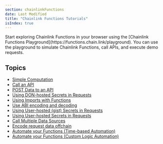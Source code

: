 ```yaml
---
section: chainlinkFunctions
date: Last Modified
title: "Chainlink Functions Tutorials"
isIndex: true
---
```



<Aside type="note" title="Explore Chainlink Functions Playground">
  Start exploring Chainlink Functions in your browser using the [Chainlink Functions
  Playground](https://functions.chain.link/playground). You can use the playground to simulate Chainlink Functions, call
  APIs, and execute demo requests.
</Aside>

## Topics

- [Simple Computation](/chainlink-functions/tutorials/simple-computation)
- [Call an API](/chainlink-functions/tutorials/api-query-parameters)
- [POST Data to an API](/chainlink-functions/tutorials/api-post-data)
- [Using DON-hosted Secrets in Requests](/chainlink-functions/tutorials/api-use-secrets)
- [Using Imports with Functions](/chainlink-functions/tutorials/importing-packages)
- [Use ABI encoding and decoding](/chainlink-functions/tutorials/abi-decoding)
- [Using User-hosted (gist) Secrets in Requests](/chainlink-functions/tutorials/api-use-secrets-gist)
- [Using User-hosted Secrets in Requests](/chainlink-functions/tutorials/api-use-secrets-offchain)
- [Call Multiple Data Sources](/chainlink-functions/tutorials/api-multiple-calls)
- [Encode request data offchain](/chainlink-functions/tutorials/encode-request-offchain)
- [Automate your Functions (Time-based Automation)](/chainlink-functions/tutorials/automate-functions)
- [Automate your Functions (Custom Logic Automation)](/chainlink-functions/tutorials/automate-functions-custom-logic)
